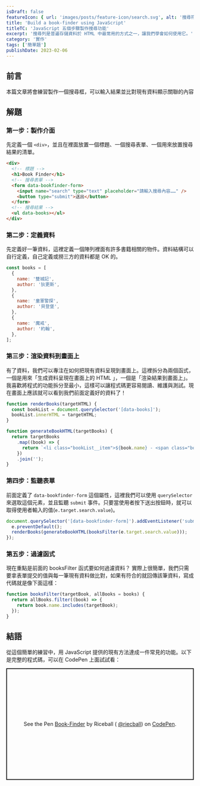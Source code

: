 ```yaml
---
isDraft: false
featureIcon: { url: 'images/posts/feature-icon/search.svg', alt: '搜尋符號' }
title: 'Build a book-finder using JavaScript'
titleTC: 'JavaScript 五個步驟製作搜尋功能'
excerpt: '搜尋列是普遍存儲資料於 HTML 中最常用的方式之一，讓我們學會如何使用它。'
category: '實作'
tags: ['簡單題']
publishDate: 2023-02-06
---
```


## 前言

<Info type="info">本篇文章將會練習製作一個搜尋框，可以輸入結果並比對現有資料顯示關聯的內容</Info>

## 解題

### 第一步：製作介面

先定義一個 `<div>`，並且在裡面放置一個標題、一個搜尋表單、一個用來放置搜尋結果的清單。

```html
<div>
  <!-- 標題 -->
  <h1>Book Finder</h1>
  <!-- 搜尋表單 -->
  <form data-bookfinder-form>
    <input name="search" type="text" placeholder="請輸入搜尋內容……" />
    <button type="submit">送出</button>
  </form>
  <!-- 搜尋結果 -->
  <ul data-books></ul>
</div>
```

### 第二步：定義資料

先定義好一筆資料，這裡定義一個陣列裡面有許多書籍相關的物件。資料結構可以自行定義，自己定義或撈三方的資料都是 OK 的。

```javascript
const books = [
  {
    name: '雙城記',
    author: '狄更斯',
  },
  {
    name: '童軍警探',
    author: '貝登堡',
  },
  {
    name: '魔戒',
    author: '約翰',
  },
];
```

### 第三步：渲染資料到畫面上

有了資料，我們可以專注在如何把現有資料呈現到畫面上。這裡拆分為兩個函式，一個是用來「生成資料呈現在畫面上的 HTML 」，一個是「渲染結果到畫面上」。我喜歡將程式的功能拆分至最小，這樣可以讓程式碼更容易閱讀、維護與測試。現在畫面上應該就可以看到我們前面定義好的資料了！

```javascript
function renderBooks(targetHTML) {
  const bookList = document.querySelector('[data-books]');
  bookList.innerHTML = targetHTML;
}

function generateBookHTML(targetBooks) {
  return targetBooks
    .map((book) => {
      return `<li class="bookList__item">${book.name} - <span class="bookList__author">${book.author}</span></li>`;
    })
    .join('');
}
```

### 第四步：監聽表單

前面定義了 `data-bookfinder-form` 這個屬性，這裡我們可以使用 `querySelector` 來選取這個元素，並且監聽 `submit` 事件。只要當使用者按下送出按鈕時，就可以取得使用者輸入的值(`e.target.search.value`)。

```javascript
document.querySelector('[data-bookfinder-form]').addEventListener('submit', (e) => {
  e.preventDefault();
  renderBooks(generateBookHTML(booksFilter(e.target.search.value)));
});
```

### 第五步：過濾函式

現在重點是前面的 booksFilter 函式要如何過濾資料？ 實際上很簡單，我們只需要拿表單提交的值與每一筆現有資料做比對，如果有符合的就回傳該筆資料，寫成代碼就是像下面這樣：

```javascript
function booksFilter(targetBook, allBooks = books) {
  return allBooks.filter((book) => {
    return book.name.includes(targetBook);
  });
}
```

## 結語

從這個簡單的練習中，用 JavaScript 提供的現有方法達成一件常見的功能。以下是完整的程式碼，可以在 CodePen 上面試試看：

<p
  class="codepen"
  data-height="300"
  data-default-tab="result"
  data-slug-hash="QWBoQyb"
  data-preview="true"
  data-editable="true"
  data-user="riecball"
  style="height: 300px; box-sizing: border-box; display: flex; align-items: center; justify-content: center; border: 2px solid; margin: 1em 0; padding: 1em;"
>
  <span>
    See the Pen <a href="https://codepen.io/riecball/pen/QWBoQyb">Book-Finder</a> by Riceball (
    <a href="https://codepen.io/riecball">@riecball</a>) on <a href="https://codepen.io">CodePen</a>.
  </span>
</p>
<script async src="https://cpwebassets.codepen.io/assets/embed/ei.js"></script>
